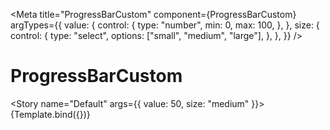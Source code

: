 
<Meta
  title="ProgressBarCustom"
  component={ProgressBarCustom}
  argTypes={{
    value: {
      control: {
        type: "number",
        min: 0,
        max: 100,
      },
    },
    size: {
      control: {
        type: "select",
        options: ["small", "medium", "large"],
      },
    },
  }}
/>


# ProgressBarCustom

<Story name="Default" args={{ value: 50, size: "medium" }}>
  {Template.bind({})}
</Story>
